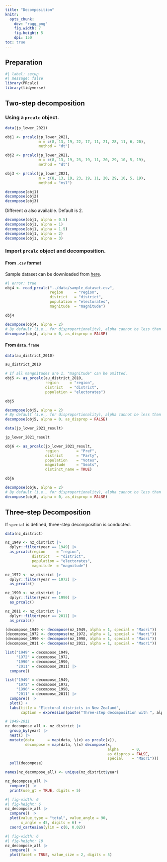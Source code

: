 ```yaml
---
title: "Decomposition"
knitr: 
  opts_chunk: 
    dev: "ragg_png"
    fig.width: 7
    fig.height: 5
    dpi: 150
toc: true
---
```


## Preparation

```r
#| label: setup
#| message: false
library(PRcalc)
library(tidyverse)
```

## Two-step decomposition

### Using a `prcalc` object.

```r
data(jp_lower_2021)

obj1 <- prcalc(jp_lower_2021,
               m = c(8, 13, 19, 22, 17, 11, 21, 28, 11, 6, 20),
               method = "dt")

obj2 <- prcalc(jp_lower_2021,
               m = c(8, 13, 19, 23, 19, 11, 20, 29, 10, 5, 19),
               method = "dt")

obj3 <- prcalc(jp_lower_2021,
               m = c(8, 13, 19, 23, 19, 11, 20, 29, 10, 5, 19),
               method = "msl")

decompose(obj1)
decompose(obj2)
decompose(obj3)
```

Different $\alpha$ also available. Default is 2.

```r
decompose(obj1, alpha = 0.5)
decompose(obj1, alpha = 1)
decompose(obj1, alpha = 1.5)
decompose(obj1, alpha = 2)
decompose(obj1, alpha = 3)
```

### Import `prcalc` object and decomposition.

#### From `.csv` format

Sample dataset can be downloaded from [here](../data/sample_dataset.csv).

```r
#| error: true
obj4 <- read_prcalc("../data/sample_dataset.csv",
                    region     = "region",
                    district   = "district",
                    population = "electorates",
                    magnitude  = "magnitude")

obj4

decompose(obj4, alpha = 2)
# By default (i.e., for disproportionality), alpha cannot be less than 0. To use alpha less than 0, add as_disprop = FALSE.
decompose(obj4, alpha = 0, as_disprop = FALSE)
```


#### From `data.frame`

```r
data(au_district_2010)

au_district_2010

# If all mangnitudes are 1, "magnitude" can be omitted.
obj5 <- as_prcalc(au_district_2010,
                  region     = "region",
                  district   = "district",
                  population = "electorates")

obj5

decompose(obj5, alpha = 2)
# By default (i.e., for disproportionality), alpha cannot be less than 0. To use alpha less than 0, add as_disprop = FALSE.
decompose(obj5, alpha = 0, as_disprop = FALSE)
```

```r
data(jp_lower_2021_result)

jp_lower_2021_result

obj6 <- as_prcalc(jp_lower_2021_result,
                  region        = "Pref",
                  district      = "Party",
                  population    = "Votes",
                  magnitude     = "Seats",
                  distinct_name = TRUE)

obj6

decompose(obj6, alpha = 2)
# By default (i.e., for disproportionality), alpha cannot be less than 0. To use alpha less than 0, add as_disprop = FALSE.
decompose(obj6, alpha = 0, as_disprop = FALSE)
```

## Three-step Decomposition

If `special` is defined, three-step decomposition is conducted.

```r
data(nz_district)

nz_1949 <- nz_district |>
  dplyr::filter(year == 1949) |>
  as_prcalc(region     = "region",
            district   = "district",
            population = "electorates",
            magnitude  = "magnitude")

nz_1972 <- nz_district |>
  dplyr::filter(year == 1972) |>
  as_prcalc()

nz_1990 <- nz_district |>
  dplyr::filter(year == 1990) |>
  as_prcalc()

nz_2011 <- nz_district |>
  dplyr::filter(year == 2011) |>
  as_prcalc()

(decompose_1949 <- decompose(nz_1949, alpha = 1, special = "Maori"))
(decompose_1972 <- decompose(nz_1972, alpha = 1, special = "Maori"))
(decompose_1990 <- decompose(nz_1990, alpha = 1, special = "Maori"))
(decompose_2011 <- decompose(nz_2011, alpha = 1, special = "Maori"))

list("1949" = decompose_1949,
     "1972" = decompose_1972,
     "1990" = decompose_1990,
     "2011" = decompose_2011) |> 
  compare() 

list("1949" = decompose_1949,
     "1972" = decompose_1972,
     "1990" = decompose_1990,
     "2011" = decompose_2011) |> 
  compare() |> 
  plot() +
  labs(title = "Electoral districts in New Zealand",
       caption = expression(paste("Three-step decomposition with ", alpha, " = 1")))
```

```r
# 1949-2011
nz_decompose_all <- nz_district |> 
  group_by(year) |> 
  nest() |> 
  mutate(data      = map(data, \(x) as_prcalc(x)),
         decompose = map(data, \(x) decompose(x, 
                                              alpha      = 0,
                                              as_disprop = FALSE,
                                              special    = "Maori"))) |> 
  pull(decompose)

names(nz_decompose_all) <- unique(nz_district$year)

nz_decompose_all |> 
  compare() |> 
  print(use_gt = TRUE, digits = 5)
```

```r
#| fig-width: 6
#| fig-height: 6
nz_decompose_all |> 
  compare() |> 
  plot(value_type = "total", value_angle = 90, 
       x_angle = 45, digits = 6) +
  coord_cartesian(ylim = c(0, 0.02))
```

```r
#| fig-width: 6
#| fig-height: 18
nz_decompose_all |> 
  compare() |> 
  plot(facet = TRUE, value_size = 2, digits = 5)
```
